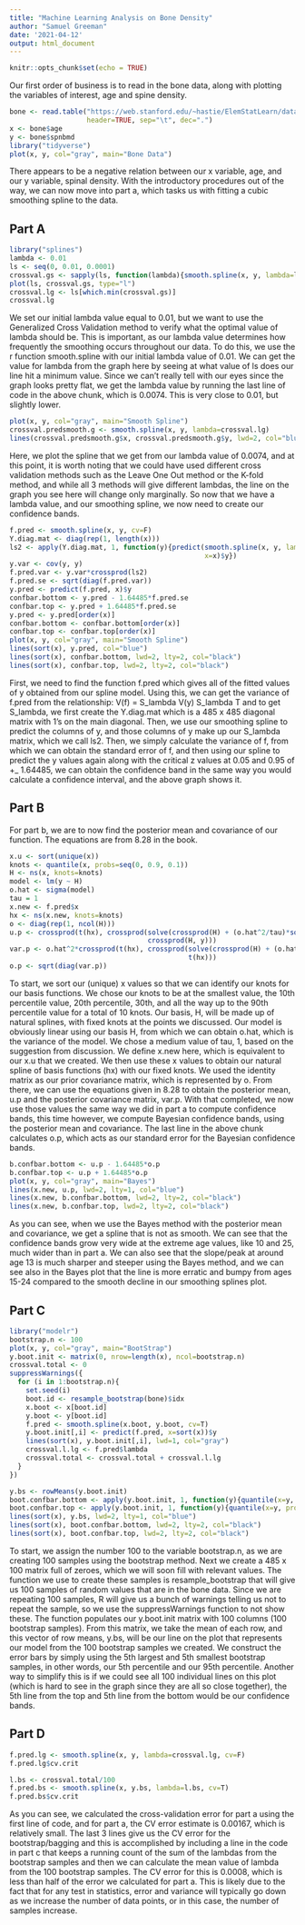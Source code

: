 ```yaml
---
title: "Machine Learning Analysis on Bone Density"
author: "Samuel Greeman"
date: '2021-04-12'
output: html_document
---
```


```r
knitr::opts_chunk$set(echo = TRUE)
```

Our first order of business is to read in the bone data, along with plotting the variables of interest, age and spine density.
```r
bone <- read.table("https://web.stanford.edu/~hastie/ElemStatLearn/datasets/bone.data", 
                   header=TRUE, sep="\t", dec=".")
x <- bone$age
y <- bone$spnbmd
library("tidyverse")
plot(x, y, col="gray", main="Bone Data")
```
There appears to be a negative relation between our x variable, age, and our y variable, spinal density. With the introductory procedures out of the way, we can now move into part a, which tasks us with fitting a cubic smoothing spline to the data.

## Part A

```r
library("splines")
lambda <- 0.01
ls <- seq(0, 0.01, 0.0001)
crossval.gs <- sapply(ls, function(lambda){smooth.spline(x, y, lambda=lambda)$cv})
plot(ls, crossval.gs, type="l")
crossval.lg <- ls[which.min(crossval.gs)]
crossval.lg
```
We set our initial lambda value equal to 0.01, but we want to use the Generalized Cross Validation method to verify what the optimal value of lambda should be. This is important, as our lambda value determines how frequently the smoothing occurs throughout our data. To do this, we use the r function smooth.spline with our initial lambda value of 0.01. We can get the value for lambda from the graph here by seeing at what value of ls does our line hit a minimum value. Since we can't really tell with our eyes since the graph looks pretty flat, we get the lambda value by running the last line of code in the above chunk, which is 0.0074. This is very close to 0.01, but slightly lower.

```r
plot(x, y, col="gray", main="Smooth Spline")
crossval.predsmooth.g <- smooth.spline(x, y, lambda=crossval.lg)
lines(crossval.predsmooth.g$x, crossval.predsmooth.g$y, lwd=2, col="blue")
```
Here, we plot the spline that we get from our lambda value of 0.0074, and at this point, it is worth noting that we could have used different cross validation methods such as the Leave One Out method or the K-fold method, and while all 3 methods will give different lambdas, the line on the graph you see here will change only marginally. So now that we have a lambda value, and our smoothing spline, we now need to create our confidence bands.

```r
f.pred <- smooth.spline(x, y, cv=F)
Y.diag.mat <- diag(rep(1, length(x)))
ls2 <- apply(Y.diag.mat, 1, function(y){predict(smooth.spline(x, y, lambda=crossval.lg),
                                                x=x)$y})
y.var <- cov(y, y)
f.pred.var <- y.var*crossprod(ls2)
f.pred.se <- sqrt(diag(f.pred.var))
y.pred <- predict(f.pred, x)$y
confbar.bottom <- y.pred - 1.64485*f.pred.se
confbar.top <- y.pred + 1.64485*f.pred.se
y.pred <- y.pred[order(x)]
confbar.bottom <- confbar.bottom[order(x)]
confbar.top <- confbar.top[order(x)]
plot(x, y, col="gray", main="Smooth Spline")
lines(sort(x), y.pred, col="blue")
lines(sort(x), confbar.bottom, lwd=2, lty=2, col="black")
lines(sort(x), confbar.top, lwd=2, lty=2, col="black")
```
First, we need to find the function f.pred which gives all of the fitted values of y obtained from our spline model. Using this, we can get the variance of f.pred from the relationship: V(f) = S_lambda V(y) S_lambda T and to get S_lambda, we first create the Y.diag.mat which is a 485 x 485 diagonal matrix with 1's on the main diagonal. Then, we use our smoothing spline to predict the columns of y, and those columns of y make up our S_lambda matrix, which we call ls2. Then, we simply calculate the variance of f, from which we can obtain the standard error of f, and then using our spline to predict the y values again along with the critical z values at 0.05 and 0.95 of +_ 1.64485, we can obtain the confidence band in the same way you would calculate a confidence interval, and the above graph shows it.

## Part B

For part b, we are to now find the posterior mean and covariance of our function. The equations are from 8.28 in the book.
```r
x.u <- sort(unique(x))
knots <- quantile(x, probs=seq(0, 0.9, 0.1))
H <- ns(x, knots=knots)
model <- lm(y ~ H)
o.hat <- sigma(model)
tau = 1
x.new <- f.pred$x
hx <- ns(x.new, knots=knots)
o <- diag(rep(1, ncol(H)))
u.p <- crossprod(t(hx), crossprod(solve(crossprod(H) + (o.hat^2/tau)*solve(o)),
                                  crossprod(H, y)))
var.p <- o.hat^2*crossprod(t(hx), crossprod(solve(crossprod(H) + (o.hat^2/tau)*solve(o)),
                                            t(hx)))
o.p <- sqrt(diag(var.p))
```
To start, we sort our (unique) x values so that we can identify our knots for our basis functions. We chose our knots to be at the smallest value, the 10th percentile value, 20th percentile, 30th, and all the way up to the 90th percentile value for a total of 10 knots. Our basis, H, will be made up of natural splines, with fixed knots at the points we discussed. Our model is obviously linear using our basis H, from which we can obtain o.hat, which is the variance of the model. We chose a medium value of tau, 1, based on the suggestion from discussion. We define x.new here, which is equivalent to our x.u that we created. We then use these x values to obtain our natural spline of basis functions (hx) with our fixed knots. We used the identity matrix as our prior covariance matrix, which is represented by o. From there, we can use the equations given in 8.28 to obtain the posterior mean, u.p and the posterior covariance matrix, var.p. With that completed, we now use those values the same way we did in part a to compute confidence bands, this time however, we compute Bayesian confidence bands, using the posterior mean and covariance. The last line in the above chunk calculates o.p, which acts as our standard error for the Bayesian confidence bands.

```r
b.confbar.bottom <- u.p - 1.64485*o.p
b.confbar.top <- u.p + 1.64485*o.p
plot(x, y, col="gray", main="Bayes")
lines(x.new, u.p, lwd=2, lty=1, col="blue")
lines(x.new, b.confbar.bottom, lwd=2, lty=2, col="black")
lines(x.new, b.confbar.top, lwd=2, lty=2, col="black")
```
As you can see, when we use the Bayes method with the posterior mean and covariance, we get a spline that is not as smooth. We can see that the confidence bands grow very wide at the extreme age values, like 10 and 25, much wider than in part a. We can also see that the slope/peak at around age 13 is much sharper and steeper using the Bayes method, and we can see also in the Bayes plot that the line is more erratic and bumpy from ages 15-24 compared to the smooth decline in our smoothing splines plot.

## Part C

```r
library("modelr")
bootstrap.n <- 100
plot(x, y, col="gray", main="BootStrap")
y.boot.init <- matrix(0, nrow=length(x), ncol=bootstrap.n)
crossval.total <- 0
suppressWarnings({
  for (i in 1:bootstrap.n){
    set.seed(i)
    boot.id <- resample_bootstrap(bone)$idx
    x.boot <- x[boot.id]
    y.boot <- y[boot.id]
    f.pred <- smooth.spline(x.boot, y.boot, cv=T)
    y.boot.init[,i] <- predict(f.pred, x=sort(x))$y
    lines(sort(x), y.boot.init[,i], lwd=1, col="gray")
    crossval.l.lg <- f.pred$lambda
    crossval.total <- crossval.total + crossval.l.lg
  }
})

y.bs <- rowMeans(y.boot.init)
boot.confbar.bottom <- apply(y.boot.init, 1, function(y){quantile(x=y, probs=0.05)})
boot.confbar.top <- apply(y.boot.init, 1, function(y){quantile(x=y, probs=0.95)})
lines(sort(x), y.bs, lwd=2, lty=1, col="blue")
lines(sort(x), boot.confbar.bottom, lwd=2, lty=2, col="black")
lines(sort(x), boot.confbar.top, lwd=2, lty=2, col="black")
```
To start, we assign the number 100 to the variable bootstrap.n, as we are creating 100 samples using the bootstrap method. Next we create a 485 x 100 matrix full of zeroes, which we will soon fill with relevant values. The function we use to create these samples is resample_bootstrap that will give us 100 samples of random values that are in the bone data. Since we are repeating 100 samples, R will give us a bunch of warnings telling us not to repeat the sample, so we use the suppressWarnings function to not show these. The function populates our y.boot.init matrix with 100 columns (100 bootstrap samples). From this matrix, we take the mean of each row, and this vector of row means, y.bs, will be our line on the plot that represents our model from the 100 bootstrap samples we created. We construct the error bars by simply using the 5th largest and 5th smallest bootstrap samples, in other words, our 5th percentile and our 95th percentile. Another way to simplify this is if we could see all 100 individual lines on this plot (which is hard to see in the graph since they are all so close together), the 5th line from the top and 5th line from the bottom would be our confidence bands. 

## Part D
```r
f.pred.lg <- smooth.spline(x, y, lambda=crossval.lg, cv=F)
f.pred.lg$cv.crit

l.bs <- crossval.total/100
f.pred.bs <- smooth.spline(x, y.bs, lambda=l.bs, cv=T)
f.pred.bs$cv.crit
```
As you can see, we calculated the cross-validation error for part a using the first line of code, and for part a, the CV error estimate is 0.00167, which is relatively small. The last 3 lines give us the CV error for the bootstrap/bagging and this is accomplished by including a line in the code in part c that keeps a running count of the sum of the lambdas from the bootstrap samples and then we can calculate the mean value of lambda from the 100 bootstrap samples. The CV error for this is 0.0008, which is less than half of the error we calculated for part a. This is likely due to the fact that for any test in statistics, error and variance will typically go down as we increase the number of data points, or in this case, the number of samples increase.